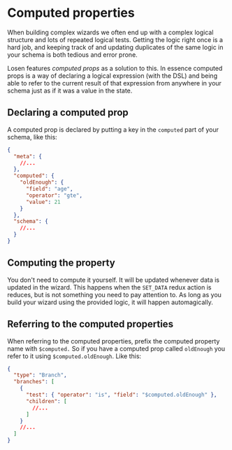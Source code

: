 
<Meta title="Schema/Computed props" />

# Computed properties

When building complex wizards we often end up with a complex logical
structure and lots of repeated logical tests. Getting the logic right
once is a hard job, and keeping track of and updating duplicates of the
same logic in your schema is both tedious and error prone.

Losen features _computed props_ as a solution to this. In essence
computed props is a way of declaring a logical expression (with the DSL)
and being able to refer to the current result of that expression from
anywhere in your schema just as if it was a value in the state.

## Declaring a computed prop

A computed prop is declared by putting a key in the `computed` part
of your schema, like this:

```json
{
  "meta": {
    //...
  },
  "computed": {
    "oldEnough": {
      "field": "age",
      "operator": "gte",
      "value": 21
    }
  },
  "schema": {
    //...
  }
}
```

## Computing the property

You don't need to compute it yourself. It will be updated whenever data
is updated in the wizard. This happens when the `SET_DATA` redux
action is reduces, but is not something you need to pay attention to. As
long as you build your wizard using the provided logic, it will
happen automagically.

## Referring to the computed properties

When referring to the computed properties, prefix the computed property
name with `$computed.` So if you have a computed prop called `oldEnough` you refer to it using `$computed.oldEnough`. Like this:

```json
{
  "type": "Branch",
  "branches": [
    {
      "test": { "operator": "is", "field": "$computed.oldEnough" },
      "children": [
        //...
      ]
    }
    //...
  ]
}
```

